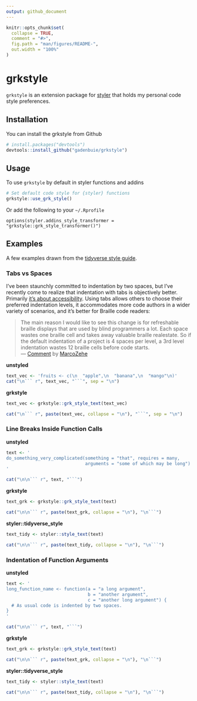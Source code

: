 ```yaml
---
output: github_document
---
```


<!-- README.md is generated from README.Rmd. Please edit that file -->

```r
knitr::opts_chunk$set(
  collapse = TRUE,
  comment = "#>",
  fig.path = "man/figures/README-",
  out.width = "100%"
)
```
# grkstyle

<!-- badges: start -->
<!-- badges: end -->

[styler]: https://styler.r-lib.org

`grkstyle` is an extension package for [styler] that holds my personal code style preferences.

## Installation

You can install the grkstyle from Github

``` r
# install.packages("devtools")
devtools::install_github("gadenbuie/grkstyle")
```

## Usage

To use `grkstyle` by default in styler functions and addins

```r
# Set default code style for {styler} functions
grkstyle::use_grk_style()
```

Or add the following to your `~/.Rprofile`

```
options(styler.addins_style_transformer = "grkstyle::grk_style_transformer()")
```

## Examples

A few examples drawn from the [tidyverse style guide](https://style.tidyverse.org).

### Tabs vs Spaces

I've been staunchly committed to indentation by two spaces,
but I've recently come to realize that indentation with tabs is objectively better.
Primarily [it's about accessibility](https://alexandersandberg.com/articles/default-to-tabs-instead-of-spaces-for-an-accessible-first-environment/).
Using tabs allows others to choose their preferred indentation levels,
it accommodates more code authors in a wider variety of scenarios,
and it's better for Braille code readers:

> The main reason I would like to see this change is for refreshable braille displays that are used by blind programmers a lot. Each space wastes one braille cell and takes away valuable braille realestate. So if the default indentation of a project is 4 spaces per level, a 3rd level indentation wastes 12 braille cells before code starts.  
> — [Comment](https://github.com/prettier/prettier/issues/7475#issuecomment-668544890) by [MarcoZehe](https://github.com/MarcoZehe)

**unstyled**

```r
text_vec <- 'fruits <- c(\n  "apple",\n  "banana",\n  "mango"\n)'
cat("\n``` r", text_vec, "```", sep = "\n")
```

**grkstyle**

```r
text_vec <- grkstyle::grk_style_text(text_vec)

cat("\n``` r", paste(text_vec, collapse = "\n"), "```", sep = "\n")
```

### Line Breaks Inside Function Calls

**unstyled**

```r
text <- '
do_something_very_complicated(something = "that", requires = many,
                              arguments = "some of which may be long")
'

cat("\n\n``` r", text, "```")
```

**grkstyle**

```r
text_grk <- grkstyle::grk_style_text(text)

cat("\n\n``` r", paste(text_grk, collapse = "\n"), "\n```")
```


**styler::tidyverse_style**

```r
text_tidy <- styler::style_text(text)

cat("\n\n``` r", paste(text_tidy, collapse = "\n"), "\n```")
```

### Indentation of Function Arguments

**unstyled**

```r
text <- '
long_function_name <- function(a = "a long argument",
                               b = "another argument",
                               c = "another long argument") {
  # As usual code is indented by two spaces.
}
'

cat("\n\n``` r", text, "```")
```

**grkstyle**

```r
text_grk <- grkstyle::grk_style_text(text)

cat("\n\n``` r", paste(text_grk, collapse = "\n"), "\n```")
```


**styler::tidyverse_style**

```r
text_tidy <- styler::style_text(text)

cat("\n\n``` r", paste(text_tidy, collapse = "\n"), "\n```")
```



